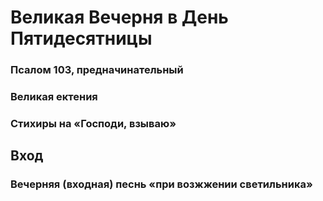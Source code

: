 
# Великая Вечерня в День Пятидесятницы

<MdxLoader src="Vespers/Vosglas" />

<MdxLoader src="Shared/ParaklitChit" />

### Псалом 103, предначинательный

<MdxLoader src="Vespers/Psalm103Chit" />

### Великая ектения

<MdxLoader src="Vespers/VelikajaEkteniaPentecost" />

<MdxLoader src="Vespers/Prayer8" />

<MdxLoader src="Vespers/VecherniePsalmi" />

### Стихиры на «Господи, взываю»

<StihiriNaGV day={props.day} date={props.date} />
<span id="vhod" />

## Вход

<MdxLoader src="Vespers/PremudrostVhod" />

### Вечерняя (входная) песнь «при возжжении светильника»
